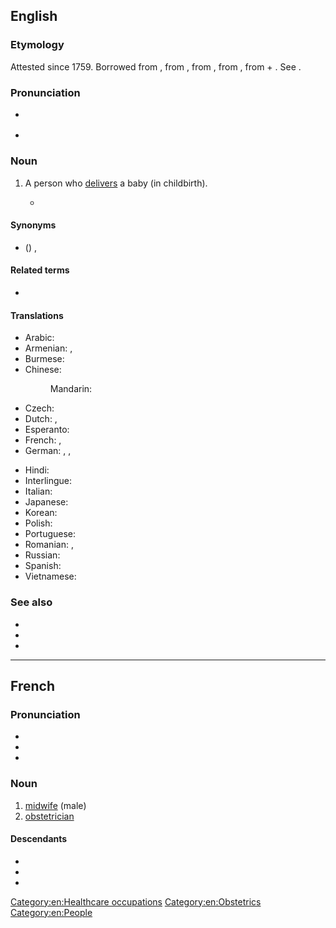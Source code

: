 ==English==

===Etymology===
Attested since 1759. Borrowed from {{bor|en|fr|accoucheur}}, from {{m|fr|accoucher||to go to childbed, be delivered}}, from {{der|en|fro|culcher||to lie}}, from {{der|en|la|collocō||I place, put, set in order, assign}}, from {{m|la|con-}} + {{m|la|locō|t=I put, place, set}}. See {{m|en|accouchement}}.

===Pronunciation===
* {{a|GA}} {{IPA|en|/ˌæ.ku.ˈʃɝ/}}
* {{a|RP}} {{IPA|en|/ˌæ.ku.ˈʃɜː/}}

===Noun===
{{en-noun}}

# {{lb|en|medicine}} A person who [[deliver]]s a baby (in childbirth).
#* {{quote-book|en|year=1992|author=Hilary Mantel|title=A Place of Greater Safety|publisher=Harper Perennial|year_published=2007|page=163|passage=Family story: on the day of his birth the '''accoucheur''' approached his father, the baby wrapped in a cloth.}}

====Synonyms====
* ({{l|en|male}}) {{l|en|midwife}}, {{l|en|man-midwife}}

====Related terms====
* {{l|en|accoucheuse}}

====Translations====
{{trans-top|person who assists women in childbirth}}
* Arabic: {{t-needed|ar}}
* Armenian: {{t|hy|պապհեր|sc=Armn}} {{qualifier|humorous}}, {{t+|hy|մանկաբարձ|sc=Armn}}
* Burmese: {{t|my|ယောက်ျားလက်သည်}}
* Chinese:
*: Mandarin: {{t|cmn|[[男]][[接生员]]|tr=nán jiēshēngyuán}}
* Czech: {{t|cs|porodní dědek|m}}
* Dutch: {{t|nl|vroedmeester|m}}, {{t+|nl|vroedman|m}}
* Esperanto: {{t+|eo|akuŝisto}}
* French: {{t+|fr|sage-femme homme|m}}, {{t+|fr|accoucheur|m}}
* German: {{t+|de|Entbindungspfleger|m}}, {{t+|de|Geburtshelfer|m}}, {{t|de|Entbindungshelfer|m}}
{{trans-mid}}
* Hindi: {{t-needed|hi}}
* Interlingue: {{t|ie|acuchero}}
* Italian: {{t+|it|ostetrico|m}}
* Japanese: {{t+|ja|助産師|tr= じょさんし, josanshi}}
* Korean: {{t|ko|[[산부인과]][[의사]]}}
* Polish: {{t+|pl|akuszer|m}}
* Portuguese: {{t|pt|parteiro|m}}
* Romanian: {{t+|ro|mamoș|m}}, {{t+|ro|obstetrician|m}}
* Russian: {{t+|ru|акуше́р|m}}
* Spanish: {{t|es|matrón}}
* Vietnamese: {{t-needed|vi}}
{{trans-bottom}}

===See also===
* {{l|en|midwife}}
* {{l|en|obstetrician}}
* {{l|en|obstetrics}}

[[Category:en:Healthcare occupations]]
[[Category:en:Obstetrics]]
[[Category:en:People]]

----

==French==

===Pronunciation===
* {{fr-IPA}}
* {{audio|fr|Fr-accoucheur.ogg|Audio}}
* {{audio|fr|Fr-Paris--accoucheur.ogg|Audio (Paris)}}

===Noun===
{{fr-noun|m|f=accoucheuse}}

# [[midwife]] (male)
# [[obstetrician]]

====Descendants====
* {{desc|en|accoucheur|bor=1}}
* {{desc|pl|akuszer|bor=1}}
* {{desc|ru|акушер|bor=1}}